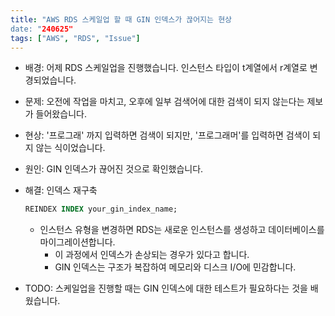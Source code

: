 ```yaml
---
title: "AWS RDS 스케일업 할 때 GIN 인덱스가 끊어지는 현상
date: "240625"
tags: ["AWS", "RDS", "Issue"]
---
```


- 배경: 어제 RDS 스케일업을 진행했습니다. 인스턴스 타입이 t계열에서 r계열로 변경되었습니다.
- 문제: 오전에 작업을 마치고, 오후에 일부 검색어에 대한 검색이 되지 않는다는 제보가 들어왔습니다.
- 현상: '프로그래' 까지 입력하면 검색이 되지만, '프로그래머'를 입력하면 검색이 되지 않는 식이었습니다.
- 원인: GIN 인덱스가 끊어진 것으로 확인했습니다.
- 해결: 인덱스 재구축

  ```sql
  REINDEX INDEX your_gin_index_name;

  ```

  - 인스턴스 유형을 변경하면 RDS는 새로운 인스턴스를 생성하고 데이터베이스를 마이그레이션합니다.
    - 이 과정에서 인덱스가 손상되는 경우가 있다고 합니다.
    - GIN 인덱스는 구조가 복잡하여 메모리와 디스크 I/O에 민감합니다.

- TODO: 스케일업을 진행할 때는 GIN 인덱스에 대한 테스트가 필요하다는 것을 배웠습니다.

